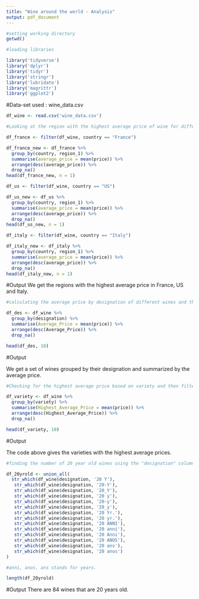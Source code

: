 ```yaml
---
title: "Wine around the world - Analysis"
output: pdf_document
---
```



```r
#setting working directory
getwd()

#loading libraries 

library('tidyverse')
library('dplyr')
library('tidyr')
library('stringr')
library('lubridate')
library('magrittr')
library('ggplot2')

```


#Data-set used : wine_data.csv 

```r

df_wine <- read.csv('wine_data.csv')

#Looking at the region with the highest average price of wine for different countries 

df_france <- filter(df_wine, country == "France")

df_france_new <- df_france %>%
  group_by(country, region_1) %>%
  summarise(average_price = mean(price)) %>%
  arrange(desc(average_price)) %>%
  drop_na()
head(df_france_new, n = 1)

df_us <- filter(df_wine, country == "US")

df_us_new <- df_us %>%
  group_by(country, region_1) %>%
  summarise(average_price = mean(price)) %>%
  arrange(desc(average_price)) %>%
  drop_na()
head(df_us_new, n = 1)

df_italy <- filter(df_wine, country == "Italy")

df_italy_new <- df_italy %>%
  group_by(country, region_1) %>%
  summarise(average_price = mean(price)) %>%
  arrange(desc(average_price)) %>%
  drop_na()
head(df_italy_new, n = 1)

```

#Output
We get the regions with the highest average price in France, US and Italy. 


```r

#calculating the average price by designation of different wines and then filtering the top 10 

df_des <- df_wine %>% 
  group_by(designation) %>%
  summarise(Average_Price = mean(price)) %>%
  arrange(desc(Average_Price)) %>%
  drop_na()

head(df_des, 10)

```

#Output

We get a set of wines grouped by their designation and summarized by the average price. 


```r

#Checking for the highest average price based on variety and then filtering the top 1o 

df_variety <- df_wine %>%
  group_by(variety) %>% 
  summarise(Highest_Average_Price = mean(price)) %>%
  arrange(desc(Highest_Average_Price)) %>%
  drop_na()

head(df_variety, 10)

```
#Output

The code above gives the varieties with the highest average prices. 

```r

#finding the number of 20 year old wines using the "designation" column

df_20yrold <- union_all(
  str_which(df_wine$designation, '20 Y'),
   str_which(df_wine$designation, '20-Y'),
   str_which(df_wine$designation, '20_Y'),
   str_which(df_wine$designation, '20 y'),
   str_which(df_wine$designation, '20-y'),
   str_which(df_wine$designation, '20_y'),
   str_which(df_wine$designation, '20 Yr.'),
   str_which(df_wine$designation, '20 yr.'),
   str_which(df_wine$designation, '20 ANNI'),
   str_which(df_wine$designation, '20 anni'),
   str_which(df_wine$designation, '20 Anni'),
   str_which(df_wine$designation, '20 ANOS'),
   str_which(df_wine$designation, '20 ans'),
   str_which(df_wine$designation, '20 anos')
)

#anni, anos, ans stands for years. 

length(df_20yrold)

```

#Output
There are 84 wines that are 20 years old. 
